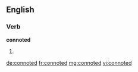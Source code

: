 ==English==

===Verb===
'''connoted'''

# {{past of|connote}}

[[de:connoted]]
[[fr:connoted]]
[[mg:connoted]]
[[vi:connoted]]
